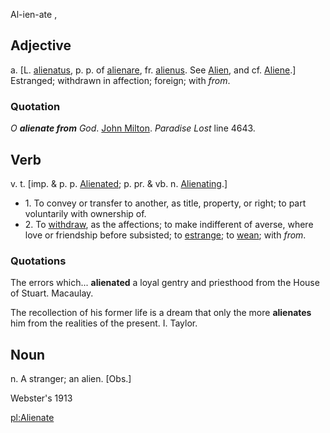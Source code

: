 Al-ien-ate , 
==Adjective==
a. 
[L. [[alienatus]], p. p. of [[alienare]], fr. [[alienus]]. See [[Alien]], and cf. [[Aliene]].] 
Estranged; withdrawn in affection; foreign; with ''from''. 
===Quotation===
''O '''alienate from''' God''. [[John Milton]]. ''Paradise Lost'' line 4643.

==Verb==
v. t. [imp. & p. p. [[Alienated]]; p. pr. & vb. n. [[Alienating]].] 
*1. To convey or transfer to another, as title, property, or right; to part voluntarily with ownership of.
*2. To [[withdraw]], as the affections; to make indifferent of averse, where love or friendship before subsisted; to [[estrange]]; to [[wean]];  with ''from''.
===Quotations===
The errors which... '''alienated''' a loyal gentry and priesthood from the House of Stuart. Macaulay.

The recollection of his former life is a dream that only the more '''alienates''' him from the realities of the present. I. Taylor.

==Noun==
n. A stranger; an alien. [Obs.]



Webster's 1913

[[pl:Alienate]]